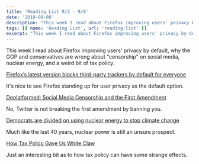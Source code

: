 ```yaml
---
title: 'Reading List 9/2 - 9/8'
date: '2019-09-08'
description: "This week I read about Firefox improving users' privacy by default, why the GOP and conservatives are wrong about 'censorship' on social media, nuclear energy, and a weird bit of tax policy."
tags: [{ name: 'Reading List', url: 'reading-list' }]
excerpt: "This week I read about Firefox improving users' privacy by default, why the GOP and conservatives are wrong about 'censorship' on social media, nuclear energy, and a weird bit of tax policy."
---
```


This week I read about Firefox improving users' privacy by default, why the GOP and conservatives are wrong about "censorship" on social media, nuclear energy, and a weird bit of tax policy.

[Firefox’s latest version blocks third-party trackers by default for everyone](https://www.theverge.com/2019/9/3/20848629/firefox-69-block-third-party-tracker-default-enhanced-tracking-protection-android-windows-mac-os)

It's nice to see Firefox standing up for user privacy as the default option.

[Deplatformed: Social Media Censorship and the First Amendment](https://legaltalknetwork.com/podcasts/make-no-law/2019/08/deplatformed-social-media-censorship-and-the-first-amendment/)

No, Twitter is not breaking the first amendment by banning you.

[Democrats are divided on using nuclear energy to stop climate change](https://www.theverge.com/2019/9/5/20850763/climate-change-cnn-town-hall-democrat-candidates-nuclear-energy-2020-elections)

Much like the last 40 years, nuclear power is still an unsure prospect.

[How Tax Policy Gave Us White Claw](https://nymag.com/intelligencer/2019/09/how-tax-policy-gave-us-white-claw.html)

Just an interesting bit as to how tax policy can have some strange effects.
